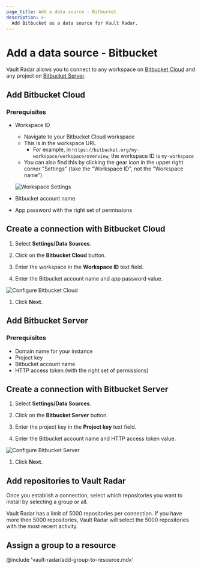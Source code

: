 ```yaml
---
page_title: Add a data source - Bitbucket
description: >-
  Add Bitbucket as a data source for Vault Radar.
---
```


# Add a data source - Bitbucket

Vault Radar allows you to connect to any workspace on [Bitbucket
Cloud](#add-bitbucket-cloud) and any project on [Bitbucket
Server](#add-bitbucket-server).

## Add Bitbucket Cloud

### Prerequisites

- Workspace ID
    - Navigate to your Bitbucket Cloud workspace
    - This is in the workspace URL
        - For example, in `https://bitbucket.org/my-workspace/workspace/overview`, the workspace ID is `my-workspace`
    - You can also find this by clicking the gear icon in the upper right corner
      "Settings" (take the "Workspace ID", not the "Workspace name")

    ![Workspace Settings](/img/docs/vault-radar/bitbucket-cloud-workspace-settings.png)

- Bitbucket account name
- App password with the right set of permissions

## Create a connection with Bitbucket Cloud

1. Select **Settings/Data Sources**.

1. Click on the **Bitbucket Cloud** button.

1. Enter the workspace in the **Workspace ID** text field.

1. Enter the Bitbucket account name and app password value.

  ![Configure Bitbucket Cloud](/img/docs/vault-radar/bitbucket-cloud-app-password-permissions.png)

1. Click **Next**.

## Add Bitbucket Server

### Prerequisites

- Domain name for your instance
- Project key
- Bitbucket account name
- HTTP access token (with the right set of permissions)

## Create a connection with Bitbucket Server

1. Select **Settings/Data Sources**.

1. Click on the **Bitbucket Server** button.

1. Enter the project key in the **Project key** text field.

1. Enter the Bitbucket account name and HTTP access token value.

  ![Configure Bitbucket Server](/img/docs/vault-radar/bitbucket-server-http-access-token.png)

1. Click **Next**.

## Add repositories to Vault Radar

Once you establish a connection, select which repositories you
want to install by selecting a group or all.

<Note>

Vault Radar has a limit of 5000 repositories per connection. If you have more
then 5000 repositories, Vault Radar will select the 5000 repositories with the
most recent activity.

</Note>

## Assign a group to a resource

@include 'vault-radar/add-group-to-resource.mdx'